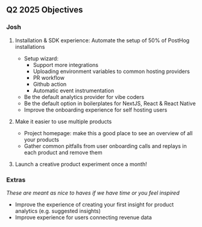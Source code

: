 ## Q2 2025 Objectives

### Josh

1. Installation & SDK experience: Automate the setup of 50% of PostHog installations
    - Setup wizard:
        - Support more integrations
        - Uploading environment variables to common hosting providers
        - PR workflow
        - Github action
        - Automatic event instrumentation
    - Be the default analytics provider for vibe coders
    - Be the default option in boilerplates for NextJS, React & React Native
    - Improve the onboarding experience for self hosting users

2. Make it easier to use multiple products
    - Project homepage: make this a good place to see an overview of all your products
    - Gather common pitfalls from user onboarding calls and replays in each product and remove them

3. Launch a creative product experiment once a month!

### Extras

_These are meant as nice to haves if we have time or you feel inspired_

- Improve the experience of creating your first insight for product analytics (e.g. suggested insights)
- Improve experience for users connecting revenue data
